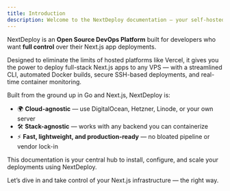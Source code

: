 ```yaml
---
title: Introduction  
description: Welcome to the NextDeploy documentation — your self-hosted Vercel alternative.  
---
```


NextDeploy is an **Open Source DevOps Platform** built for developers who want **full control** over their Next.js app deployments.

Designed to eliminate the limits of hosted platforms like Vercel, it gives you the power to deploy full-stack Next.js apps to any VPS — with a streamlined CLI, automated Docker builds, secure SSH-based deployments, and real-time container monitoring.

Built from the ground up in Go and Next.js, NextDeploy is:

- 🌍 **Cloud-agnostic** — use DigitalOcean, Hetzner, Linode, or your own server  
- 🛠️ **Stack-agnostic** — works with any backend you can containerize  
- ⚡ **Fast, lightweight, and production-ready** — no bloated pipeline or vendor lock-in

This documentation is your central hub to install, configure, and scale your deployments using NextDeploy.

Let’s dive in and take control of your Next.js infrastructure — the right way.
